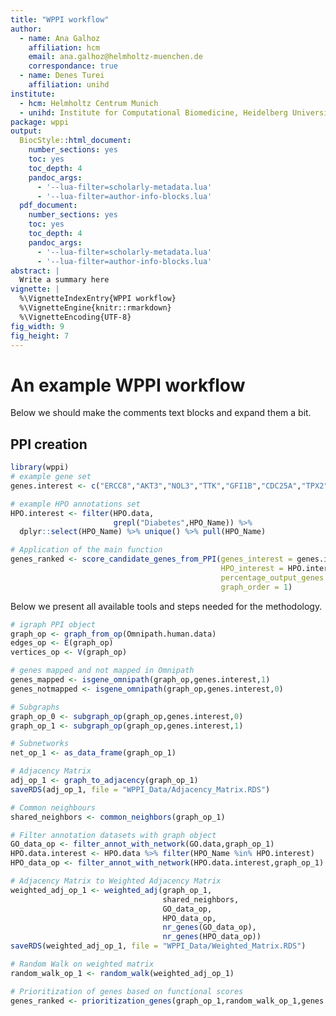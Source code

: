```yaml
---
title: "WPPI workflow"
author:
  - name: Ana Galhoz
    affiliation: hcm
    email: ana.galhoz@helmholtz-muenchen.de
    correspondance: true
  - name: Denes Turei
    affiliation: unihd
institute:
  - hcm: Helmholtz Centrum Munich
  - unihd: Institute for Computational Biomedicine, Heidelberg University
package: wppi
output:
  BiocStyle::html_document:
    number_sections: yes
    toc: yes
    toc_depth: 4
    pandoc_args:
      - '--lua-filter=scholarly-metadata.lua'
      - '--lua-filter=author-info-blocks.lua'
  pdf_document:
    number_sections: yes
    toc: yes
    toc_depth: 4
    pandoc_args:
      - '--lua-filter=scholarly-metadata.lua'
      - '--lua-filter=author-info-blocks.lua'
abstract: |
  Write a summary here
vignette: |
  %\VignetteIndexEntry{WPPI workflow}
  %\VignetteEngine{knitr::rmarkdown}
  %\VignetteEncoding{UTF-8}
fig_width: 9
fig_height: 7
---
```


# An example WPPI workflow

Below we should make the comments text blocks and expand them a bit.

## PPI creation

```r
library(wppi)
# example gene set
genes.interest <- c("ERCC8","AKT3","NOL3","TTK","GFI1B","CDC25A","TPX2","SHE")

# example HPO annotations set 
HPO.interest <- filter(HPO.data,
                       grepl("Diabetes",HPO_Name)) %>%
  dplyr::select(HPO_Name) %>% unique() %>% pull(HPO_Name)

# Application of the main function
genes_ranked <- score_candidate_genes_from_PPI(genes_interest = genes.interest,
                                               HPO_interest = HPO.interest,
                                               percentage_output_genes = 10,
                                               graph_order = 1)
```

Below we present all available tools and steps needed for the methodology.

```r

# igraph PPI object
graph_op <- graph_from_op(Omnipath.human.data)
edges_op <- E(graph_op)
vertices_op <- V(graph_op)

# genes mapped and not mapped in Omnipath 
genes_mapped <- isgene_omnipath(graph_op,genes.interest,1)
genes_notmapped <- isgene_omnipath(graph_op,genes.interest,0)

# Subgraphs
graph_op_0 <- subgraph_op(graph_op,genes.interest,0)
graph_op_1 <- subgraph_op(graph_op,genes.interest,1)

# Subnetworks 
net_op_1 <- as_data_frame(graph_op_1)

# Adjacency Matrix
adj_op_1 <- graph_to_adjacency(graph_op_1)
saveRDS(adj_op_1, file = "WPPI_Data/Adjacency_Matrix.RDS")

# Common neighbours
shared_neighbors <- common_neighbors(graph_op_1)

# Filter annotation datasets with graph object
GO_data_op <- filter_annot_with_network(GO.data,graph_op_1)
HPO.data.interest <- HPO.data %>% filter(HPO_Name %in% HPO.interest)
HPO_data_op <- filter_annot_with_network(HPO.data.interest,graph_op_1)

# Adjacency Matrix to Weighted Adjacency Matrix
weighted_adj_op_1 <- weighted_adj(graph_op_1,
                                  shared_neighbors,
                                  GO_data_op,
                                  HPO_data_op,
                                  nr_genes(GO_data_op),
                                  nr_genes(HPO_data_op))
saveRDS(weighted_adj_op_1, file = "WPPI_Data/Weighted_Matrix.RDS")

# Random Walk on weighted matrix
random_walk_op_1 <- random_walk(weighted_adj_op_1)

# Prioritization of genes based on functional scores 
genes_ranked <- prioritization_genes(graph_op_1,random_walk_op_1,genes.interest)
```